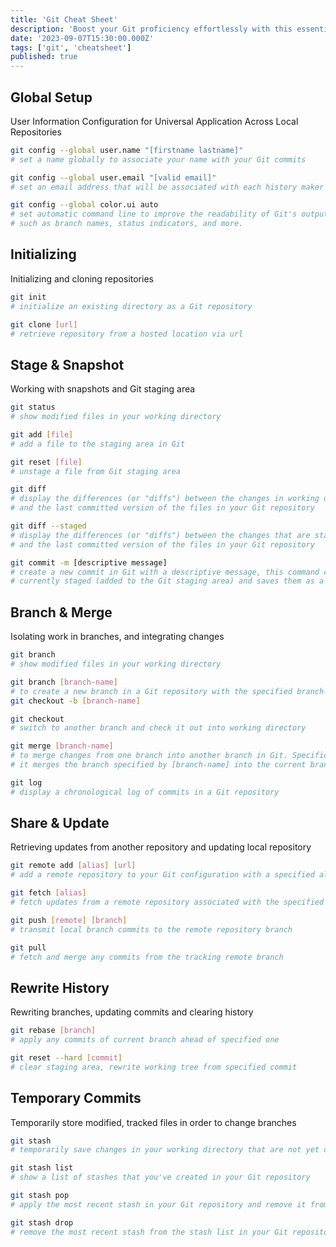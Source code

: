 ```yaml
---
title: 'Git Cheat Sheet'
description: 'Boost your Git proficiency effortlessly with this essential Git cheat sheet, designed to rescue you from command-related headaches.'
date: '2023-09-07T15:30:00.000Z'
tags: ['git', 'cheatsheet']
published: true
---
```


## Global Setup

User Information Configuration for Universal Application Across Local Repositories

```bash
git config --global user.name "[firstname lastname]"
# set a name globally to associate your name with your Git commits
```

```bash
git config --global user.email "[valid email]"
# set an email address that will be associated with each history maker
```

```bash
git config --global color.ui auto
# set automatic command line to improve the readability of Git's output by color-coding different types of information,
# such as branch names, status indicators, and more.
```

## Initializing

Initializing and cloning repositories

```bash
git init
# initialize an existing directory as a Git repository
```

```bash
git clone [url]
# retrieve repository from a hosted location via url
```

## Stage & Snapshot

Working with snapshots and Git staging area

```bash
git status
# show modified files in your working directory
```

```bash
git add [file]
# add a file to the staging area in Git
```

```bash
git reset [file]
# unstage a file from Git staging area
```

```bash
git diff
# display the differences (or "diffs") between the changes in working directory
# and the last committed version of the files in your Git repository
```

```bash
git diff --staged
# display the differences (or "diffs") between the changes that are staged (added to the Git staging area)
# and the last committed version of the files in your Git repository
```

```bash
git commit -m [descriptive message]
# create a new commit in Git with a descriptive message, this command captures the changes that are
# currently staged (added to the Git staging area) and saves them as a new commit in the Git history
```

## Branch & Merge

Isolating work in branches, and integrating changes

```bash
git branch
# show modified files in your working directory
```

```bash
git branch [branch-name]
# to create a new branch in a Git repository with the specified branch-name, or alternatively
git checkout -b [branch-name]
```

```bash
git checkout
# switch to another branch and check it out into working directory
```

```bash
git merge [branch-name]
# to merge changes from one branch into another branch in Git. Specifically,
# it merges the branch specified by [branch-name] into the current branch
```

```bash
git log
# display a chronological log of commits in a Git repository
```

## Share & Update

Retrieving updates from another repository and updating local repository

```bash
git remote add [alias] [url]
# add a remote repository to your Git configuration with a specified alias
```

```bash
git fetch [alias]
# fetch updates from a remote repository associated with the specified alias without merging the changes into your local branches
```

```bash
git push [remote] [branch]
# transmit local branch commits to the remote repository branch
```

```bash
git pull
# fetch and merge any commits from the tracking remote branch
```

## Rewrite History

Rewriting branches, updating commits and clearing history

```bash
git rebase [branch]
# apply any commits of current branch ahead of specified one
```

```bash
git reset --hard [commit]
# clear staging area, rewrite working tree from specified commit
```

## Temporary Commits

Temporarily store modified, tracked files in order to change branches

```bash
git stash
# temporarily save changes in your working directory that are not yet committed but that you don't want to commit at the moment
```

```bash
git stash list
# show a list of stashes that you've created in your Git repository
```

```bash
git stash pop
# apply the most recent stash in your Git repository and remove it from the stash list
```

```bash
git stash drop
# remove the most recent stash from the stash list in your Git repository
```
